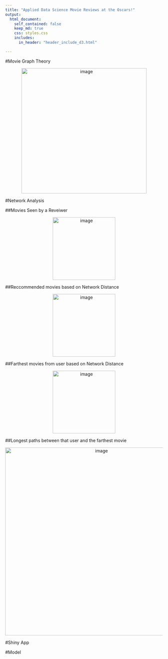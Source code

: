 ```yaml
---
title: "Applied Data Science Movie Reviews at the Oscars!"
output:
  html_document:
    self_contained: false
    keep_md: true
    css: styles.css
    includes:
      in_header: "header_include_d3.html"

---
```


#Movie Graph Theory

<div style="text-align: center;">
 <span style="float:center;width: 200px;">
   <IMG SRC="Slide1.jpg" ALT="image" width="400px">
 </span>
</div>

#Network Analysis

##Movies Seen by a Reveiwer 

<div style="text-align: center;">
 <span style="float:center;width: 200px;">
   <IMG SRC="Slide2.jpg" ALT="image" width="200px">
 </span>
</div>

##Reccommended movies based on Network Distance

<div style="text-align: center;">
 <span style="float:center;width: 200px;">
   <IMG SRC="Slide3.jpg" ALT="image" width="200px">
 </span>
</div>


##Farthest movies from user based on Network Distance

<div style="text-align: center;">
 <span style="float:center;width: 200px;">
   <IMG SRC="Slide4.jpg" ALT="image" width="200px">
 </span>
</div>

##Longest paths between that user and the farthest movie

<div style="text-align: center;">
 <span style="float:center;width: 200px;">
   <IMG SRC="MDS_FINAL.png" ALT="image" width="600px">
 </span>
</div>


#Shiny App

#Model





